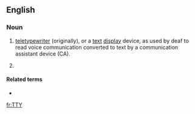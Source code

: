 ==English==

===Noun===
{{en-noun}}

# [[teletypewriter]] (originally), or a [[text]] [[display]] device, as used by deaf to read voice communication converted to text by a communication assistant device (CA).
# {{context|text messaging|Internet slang|lang=en}} {{initialism of|Talk to you}}

====Related terms====
* {{l|en|TTYL|gloss=Talk to you later}}

[[fr:TTY]]